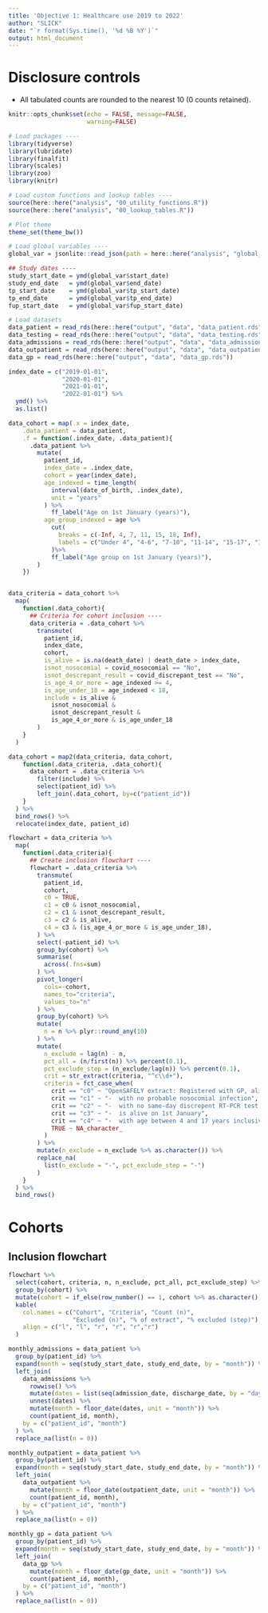 ```yaml
---
title: 'Objective 1: Healthcare use 2019 to 2022'
author: "SLICK"
date: "`r format(Sys.time(), '%d %B %Y')`"
output: html_document
---
```


# Disclosure controls

* All tabulated counts are rounded to the nearest 10 (0 counts retained).

```r
knitr::opts_chunk$set(echo = FALSE, message=FALSE, 
                      warning=FALSE)

# Load packages ----
library(tidyverse)
library(lubridate)
library(finalfit)
library(scales)
library(zoo)
library(knitr)

# Load custom functions and lookup tables ----
source(here::here("analysis", "00_utility_functions.R"))
source(here::here("analysis", "00_lookup_tables.R"))

# Plot theme
theme_set(theme_bw())

```

```r

# Load global variables ----
global_var = jsonlite::read_json(path = here::here("analysis", "global_variables.json"))

## Study dates ----
study_start_date = ymd(global_var$start_date)
study_end_date   = ymd(global_var$end_date)
tp_start_date    = ymd(global_var$tp_start_date)
tp_end_date      = ymd(global_var$tp_end_date)
fup_start_date   = ymd(global_var$fup_start_date)

```


```r

# Load datasets
data_patient = read_rds(here::here("output", "data", "data_patient.rds"))
data_testing = read_rds(here::here("output", "data", "data_testing.rds"))
data_admissions = read_rds(here::here("output", "data", "data_admissions.rds"))
data_outpatient = read_rds(here::here("output", "data", "data_outpatient.rds"))
data_gp = read_rds(here::here("output", "data", "data_gp.rds"))

```


```r

index_date = c("2019-01-01",
               "2020-01-01",
               "2021-01-01",
               "2022-01-01") %>% 
  ymd() %>% 
  as.list()

data_cohort = map(.x = index_date,
    .data_patient = data_patient,
    .f = function(.index_date, .data_patient){
      .data_patient %>% 
        mutate(
          patient_id,
          index_date = .index_date,
          cohort = year(index_date),
          age_indexed = time_length(
            interval(date_of_birth, .index_date),
            unit = "years"
          ) %>% 
            ff_label("Age on 1st January (years)"),
          age_group_indexed = age %>%
            cut(
              breaks = c(-Inf, 4, 7, 11, 15, 18, Inf),
              labels = c("Under 4", "4-6", "7-10", "11-14", "15-17", "18+")
            )%>%
            ff_label("Age group on 1st January (years)"),
        )
    })


data_criteria = data_cohort %>% 
  map(
    function(.data_cohort){
      ## Criteria for cohort inclusion ----
      data_criteria = .data_cohort %>% 
        transmute(
          patient_id,
          index_date,
          cohort,
          is_alive = is.na(death_date) | death_date > index_date, 
          isnot_nosocomial = covid_nosocomial == "No",
          isnot_descrepant_result = covid_discrepant_test == "No",
          is_age_4_or_more = age_indexed >= 4,
          is_age_under_18 = age_indexed < 18,
          include = is_alive & 
            isnot_nosocomial & 
            isnot_descrepant_result &
            is_age_4_or_more & is_age_under_18
        )
    }
  )

data_cohort = map2(data_criteria, data_cohort,
    function(.data_criteria, .data_cohort){
      data_cohort = .data_criteria %>%
        filter(include) %>%
        select(patient_id) %>%
        left_join(.data_cohort, by=c("patient_id"))
    }
  ) %>% 
  bind_rows() %>% 
  relocate(index_date, patient_id)

flowchart = data_criteria %>% 
  map(
    function(.data_criteria){
      ## Create inclusion flowchart ----
      flowchart = .data_criteria %>%
        transmute(
          patient_id,
          cohort,
          c0 = TRUE,
          c1 = c0 & isnot_nosocomial,
          c2 = c1 & isnot_descrepant_result,
          c3 = c2 & is_alive,
          c4 = c3 & (is_age_4_or_more & is_age_under_18),
        ) %>%
        select(-patient_id) %>%
        group_by(cohort) %>%
        summarise(
          across(.fns=sum)
        ) %>%
        pivot_longer(
          cols=-cohort,
          names_to="criteria",
          values_to="n"
        ) %>%
        group_by(cohort) %>%
        mutate(
          n = n %>% plyr::round_any(10)
        ) %>% 
        mutate(
          n_exclude = lag(n) - n,
          pct_all = (n/first(n)) %>% percent(0.1),
          pct_exclude_step = (n_exclude/lag(n)) %>% percent(0.1),
          crit = str_extract(criteria, "^c\\d+"),
          criteria = fct_case_when(
            crit == "c0" ~ "OpenSAFELY extract: Registered with GP, alive, with age >1 and <18 years on 01 January 2019",
            crit == "c1" ~ "-  with no probable nosocomial infection",
            crit == "c2" ~ "-  with no same-day discrepent RT-PCR test result",
            crit == "c3" ~ "-  is alive on 1st January",
            crit == "c4" ~ "-  with age between 4 and 17 years inclusive",
            TRUE ~ NA_character_
          )
        ) %>%
        mutate(n_exclude = n_exclude %>% as.character()) %>% 
        replace_na(
          list(n_exclude = "-", pct_exclude_step = "-")
        )
    }
  ) %>% 
  bind_rows()


```

# Cohorts

## Inclusion flowchart

```r

flowchart %>% 
  select(cohort, criteria, n, n_exclude, pct_all, pct_exclude_step) %>%
  group_by(cohort) %>% 
  mutate(cohort = if_else(row_number() == 1, cohort %>% as.character(), "")) %>% 
  kable(
    col.names = c("Cohort", "Criteria", "Count (n)", 
                  "Excluded (n)", "% of extract", "% excluded (step)"),
    align = c("l", "l", "r", "r", "r","r")
  )


```




```r

monthly_admissions = data_patient %>%
  group_by(patient_id) %>% 
  expand(month = seq(study_start_date, study_end_date, by = "month")) %>%
  left_join(
    data_admissions %>%
      rowwise() %>% 
      mutate(dates = list(seq(admission_date, discharge_date, by = "day"))) %>% 
      unnest(dates) %>% 
      mutate(month = floor_date(dates, unit = "month")) %>% 
      count(patient_id, month),
    by = c("patient_id", "month")
  ) %>% 
  replace_na(list(n = 0))

```

```r

monthly_outpatient = data_patient %>%
  group_by(patient_id) %>% 
  expand(month = seq(study_start_date, study_end_date, by = "month")) %>%
  left_join(
    data_outpatient %>%
      mutate(month = floor_date(outpatient_date, unit = "month")) %>% 
      count(patient_id, month),
    by = c("patient_id", "month")
  ) %>% 
  replace_na(list(n = 0))

```

```r

monthly_gp = data_patient %>%
  group_by(patient_id) %>% 
  expand(month = seq(study_start_date, study_end_date, by = "month")) %>%
  left_join(
    data_gp %>% 
      mutate(month = floor_date(gp_date, unit = "month")) %>% 
      count(patient_id, month),
    by = c("patient_id", "month")
  ) %>% 
  replace_na(list(n = 0))

```